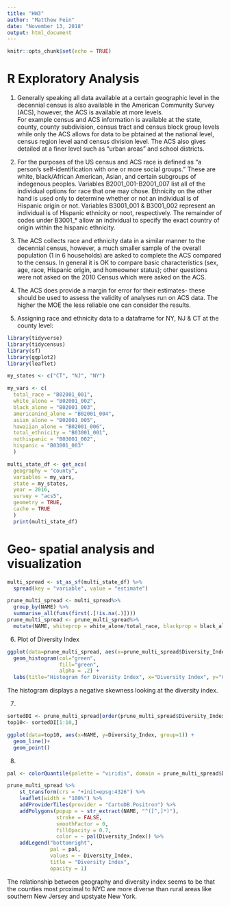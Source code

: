 ---
title: "HW3"
author: "Matthew Fein"
date: "November 13, 2018"
output: html_document
---

```{r setup, include=FALSE}
knitr::opts_chunk$set(echo = TRUE)
```

# R Exploratory Analysis

1) Generally speaking all data available at a certain geographic level in the decennial census is also available in the American Community Survey (ACS), however, the ACS is available at more levels.  
  For example census and ACS information is available at the state, county, county subdivision, census tract and census block group levels while only the ACS allows for data to be pbtained at the national level, census region level aand census division level.  The ACS also gives detailed at a finer level such as "urban areas" and school districts.
  
2) For the purposes of the US census and ACS race is defined as "a person's self-identification with one or more social groups." These are white, black/African American, Asian, and certain subgroups of indegenous peoples.  Variables B2001_001-B2001_007 list all of the individual options for race that one may chose.
  Ethnicity on the other hand is used only to determine whether or not an individual is of Hispanic origin or not. Variables B3001_001 & B3001_002 represent an individual is of Hispanic ethnicity or noot, respectively.  The remainder of codes under B3001_* allow an individual to specify the exact country of origin within the hispanic ethnicity.
  
3) The ACS collects race and ethnicity data in a similar manner to the decennial census, however, a much smaller sample of the overall population (1 in 6 households) are asked to complete the ACS compared to the census.  In general it is OK to compare basic characteristics (sex, age, race, Hispanic origin, and homeowner status); other questions were not asked on the 2010 Census which were asked on the ACS.

4) The ACS does provide a margin for error for their estimates- these should be used to assess the validity of analyses run on ACS data.  The higher the MOE the less reliable one can consider the results.

5) Assigning race and ethnicity data to a dataframe for NY, NJ & CT at the county level:

```{r echo = FALSE}
library(tidyverse)
library(tidycensus)
library(sf)
library(ggplot2)
library(leaflet)

my_states <- c("CT", "NJ", "NY")

my_vars <- c(
  total_race = "B02001_001",
  white_alone = "B02001_002",
  black_alone = "B02001_003",
  americanind_alone = "B02001_004",
  asian_alone = "B02001_005",
  hawaiian_alone = "B02001_006",
  total_ethnicity = "B03001_001",
  nothispanic = "B03001_002",
  hispanic = "B03001_003"
  )

multi_state_df <- get_acs(
  geography = "county",
  variables = my_vars,
  state = my_states,
  year = 2016,
  survey = "acs5",
  geometry = TRUE,
  cache = TRUE
  ) 
  print(multi_state_df)
```


# Geo- spatial analysis and visualization

```{r}
multi_spread <- st_as_sf(multi_state_df) %>%
  spread(key = "variable", value = "estimate")

prune_multi_spread <- multi_spread%>%
  group_by(NAME) %>%
  summarise_all(funs(first(.[!is.na(.)])))
prune_multi_spread <- prune_multi_spread%>%
  mutate(NAME, whiteprop = white_alone/total_race, blackprop = black_alone/total_race, asianprop = asian_alone/total_race, nativeprop =  americanind_alone/total_race, hawaiianprop = hawaiian_alone/total_race, sqwhite = whiteprop**2, sqblack = blackprop**2, asiansq = asianprop**2, amerindsq= americanind_alone**2, hawsq= hawaiianprop**2, PRacial= sum(sqwhite,sqblack, asiansq, amerindsq, hawsq), PEthnic = hispanic**2 + nothispanic**2, PSame = PRacial*PEthnic, Diversity_Index = (1-PSame)*100)
```

6) Plot of Diversity Index

```{r}


ggplot(data=prune_multi_spread, aes(x=prune_multi_spread$Diversity_Index)) + 
  geom_histogram(col="green", 
                 fill="green", 
                 alpha = .2) + 
  labs(title="Histogram for Diversity Index", x="Diversity Index", y="Count") 


```

The histogram displays a negative skewness looking at the diversity index.

7)
```{r}
sortedDI <- prune_multi_spread[order(prune_multi_spread$Diversity_Index),]
top10<- sortedDI[1:10,]

ggplot(data=top10, aes(x=NAME, y=Diversity_Index, group=1)) +
  geom_line()+
  geom_point()
```

8)
```{r}
pal <- colorQuantile(palette = "viridis", domain = prune_multi_spread$Diversity_Index, n = 10)

prune_multi_spread %>%
    st_transform(crs = "+init=epsg:4326") %>%
    leaflet(width = "100%") %>%
    addProviderTiles(provider = "CartoDB.Positron") %>%
    addPolygons(popup = ~ str_extract(NAME, "^([^,]*)"),
                stroke = FALSE,
                smoothFactor = 0,
                fillOpacity = 0.7,
                color = ~ pal(Diversity_Index)) %>%
    addLegend("bottomright", 
              pal = pal, 
              values = ~ Diversity_Index,
              title = "Diversity Index",
              opacity = 1)
```
The relationship between geography and diversity index seems to be that the counties most proximal to NYC are more diverse than rural areas like southern New Jersey and upstyate New York.

